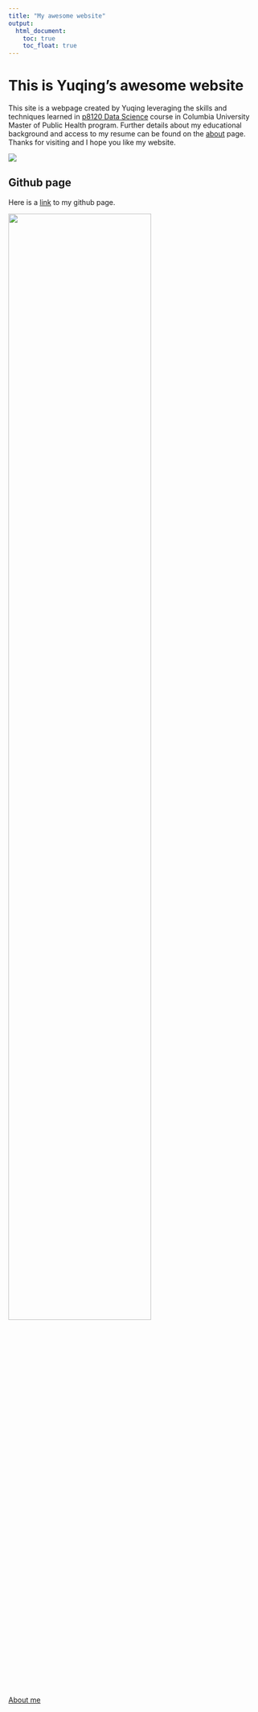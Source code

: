 ```yaml
---
title: "My awesome website"
output: 
  html_document:
    toc: true
    toc_float: true 
---
```


# This is Yuqing's awesome website

This site is a webpage created by Yuqing leveraging the skills and techniques learned in [p8120 Data Science](https://p8105.com/) course in Columbia University Master of Public Health program. Further details about my educational background and access to my resume can be found on the [about](about.html) page. Thanks for visiting and I hope you like my website. 

![](https://static.wikia.nocookie.net/onegaimymelo/images/4/44/3CA78107-55BE-4CD6-9E8B-7DF8309E1213.gif)

## Github page
Here is a [link](https://github.com/yuqingliu6) to my github page. 


<img src="images/photo1.jpg" style="width:75%">




[About me](about.html )

